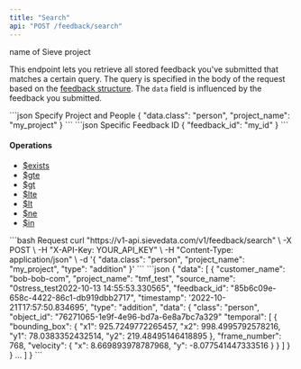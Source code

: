 ```yaml
---
title: "Search"
api: "POST /feedback/search"
---
```


<ParamField body="project_name" type="string" required>
  name of Sieve project
</ParamField>

This endpoint lets you retrieve all stored feedback you've submitted that matches a certain query. 
The query is specified in the body of the request based on the [feedback structure](/reference/api/feedback/intro). 
The `data` field is influenced by the feedback you submitted.


<CodeGroup>
```json Specify Project and People
{
  "data.class": "person",
  "project_name": "my_project"
}
```
```json Specific Feedback ID
{
  "feedback_id": "my_id"
}
```
</CodeGroup>

#### Operations

- [$exists](https://www.mongodb.com/docs/manual/reference/operator/query/exists/)
- [$gte](https://www.mongodb.com/docs/manual/reference/operator/query/gte/)
- [$gt](https://www.mongodb.com/docs/manual/reference/operator/query/gt/)
- [$lte](https://www.mongodb.com/docs/manual/reference/operator/query/lte/)
- [$lt](https://www.mongodb.com/docs/manual/reference/operator/query/lt/)
- [$ne](https://www.mongodb.com/docs/manual/reference/operator/query/ne/)
- [$in](https://www.mongodb.com/docs/manual/reference/operator/query/in/)

<RequestExample>
```bash Request
curl "https://v1-api.sievedata.com/v1/feedback/search" \
  -X POST \
  -H "X-API-Key: YOUR_API_KEY" \
  -H "Content-Type: application/json" \
  -d '{
    "data.class": "person",
    "project_name": "my_project",
    "type": "addition"
  }'
```
</RequestExample>
<ResponseExample>
```json
{
  "data": [
    {
      "customer_name": "bob-bob-com",
      "project_name": "tmf_test",
      "source_name": "0stress_test2022-10-13 14:55:53.330565",
      "feedback_id": "85b6c09e-658c-4422-86c1-db919dbb2717",
      "timestamp": '2022-10-21T17:57:50.834695',
      "type": "addition",      
      "data": {
        "class": "person",
        "object_id": "76271065-1e9f-4e96-bd7a-6e8a7bc7a329"
        "temporal": [
          {
            "bounding_box": {
              "x1": 925.7249772265457,
              "x2": 998.4995792578216,
              "y1": 78.0383352432514,
              "y2": 219.48495146418895
            },
            "frame_number": 768,
            "velocity": {
              "x": 8.669893978787968,
              "y": -8.077541447333516
            }
          }
        ]
      }
    }
    ...
  ]
}
```
</ResponseExample>
